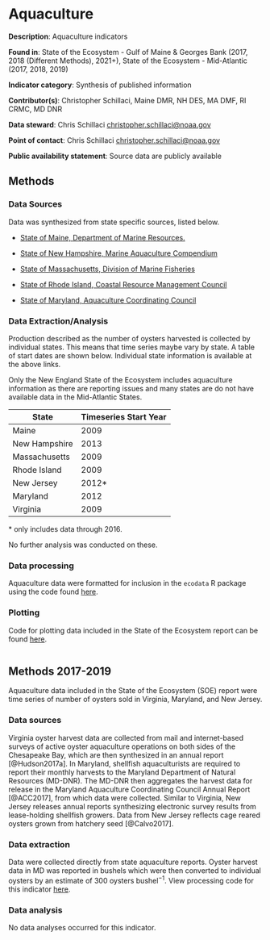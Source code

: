 # Aquaculture

**Description**: Aquaculture indicators

**Found in**: State of the Ecosystem - Gulf of Maine & Georges Bank (2017, 2018 (Different Methods), 2021+), State of the Ecosystem - Mid-Atlantic (2017, 2018, 2019)

**Indicator category**: Synthesis of published information

**Contributor(s)**: Christopher Schillaci, Maine DMR, NH DES, MA DMF, RI CRMC, MD DNR
  
**Data steward**: Chris Schillaci <christopher.schillaci@noaa.gov>
  
**Point of contact**: Chris Schillaci <christopher.schillaci@noaa.gov>
  
**Public availability statement**: Source data are publicly available



## Methods

### Data Sources 
Data was synthesized from state specific sources, listed below. 

* [State of Maine, Department of Marine Resources.](https://www.maine.gov/dmr/aquaculture/data/index.html)                

* [State of New Hampshire, Marine Aquaculture Compendium](https://drive.google.com/file/d/1eCg0cP2rsjZ0AAloPuxIyDiA01urOcjR/view?usp=sharing)

* [State of Massachusetts, Division of Marine Fisheries](https://www.mass.gov/service-details/dmf-annual-reports)

* [State of Rhode Island, Coastal Resource Management Council](http://www.crmc.ri.gov/aquaculture.html)        

* [State of Maryland, Aquaculture Coordinating Council](https://calendarmedia.blob.core.windows.net/assets/1495a281-9eab-422a-9f90-a16ac9686db8.pdf) 

### Data Extraction/Analysis
Production described as the number of oysters harvested is collected by individual states. This means that time series maybe vary by state. A table of start dates are shown below. Individual state information is available at the above links.  

Only the New England State of the Ecosystem includes aquaculture information as there are reporting issues and many states are do not have available data in the Mid-Atlantic States.  

| State         | Timeseries Start Year |
|---------------|-----------------------|
| Maine         | 2009  |
| New Hampshire | 2013  |
| Massachusetts | 2009  |
| Rhode Island  | 2009  |
| New Jersey    | 2012* |
| Maryland      | 2012  |
| Virginia      | 2009  |
\* only includes data through 2016.

No further analysis was conducted on these. 

### Data processing

Aquaculture data were formatted for inclusion in the `ecodata` R package using the code found [here](https://github.com/NOAA-EDAB/ecodata/blob/master/data-raw/get_aquaculture.R).


### Plotting
Code for plotting data included in the State of the Ecosystem report can be found [here](https://raw.githubusercontent.com/NOAA-EDAB/ecodata/master/chunk-scripts/human_dimensions_MAB.Rmd-aquaculture.R). 

```r
```


## Methods 2017-2019
Aquaculture data included in the State of the Ecosystem (SOE) report were time series of number of oysters sold in Virginia, Maryland, and New Jersey. 


### Data sources
Virginia oyster harvest data are collected from mail and internet-based surveys of active oyster aquaculture operations on both sides of the Chesapeake Bay, which are then synthesized in an annual report [@Hudson2017a]. In Maryland, shellfish aquaculturists are required to report their monthly harvests to the Maryland Department of Natural Resources (MD-DNR). The MD-DNR then aggregates the harvest data for release in the Maryland Aquaculture Coordinating Council Annual Report [@ACC2017], from which data were collected. Similar to Virginia, New Jersey releases annual reports synthesizing electronic survey results from lease-holding shellfish growers. Data from New Jersey reflects cage reared oysters grown from hatchery seed [@Calvo2017]. 


### Data extraction 
Data were collected directly from state aquaculture reports. Oyster harvest data in MD was reported in bushels which were then converted to individual oysters by an estimate of 300 oysters bushel$^{-1}$. View processing code for this indicator [here](https://github.com/NOAA-EDAB/ecodata/blob/master/data-raw/get_aquaculture.R).

### Data analysis
No data analyses occurred for this indicator.
